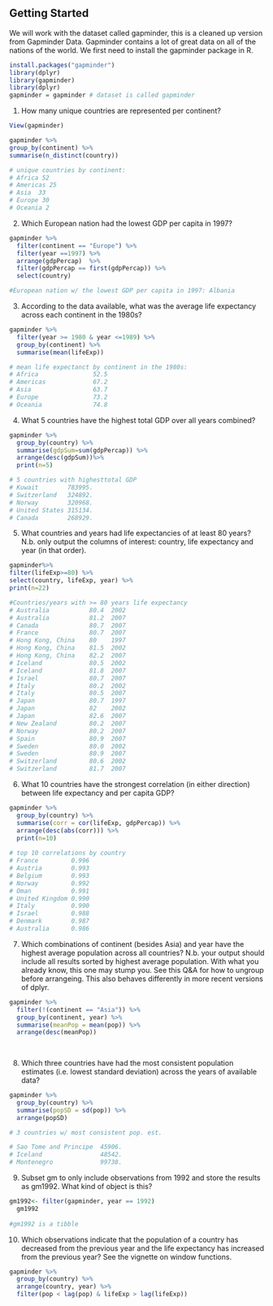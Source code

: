 

## Getting Started
We will work with the dataset called gapminder, this is a cleaned up version from Gapminder Data. Gapminder contains a lot of great data on all of the nations of the world. We first need to install the gapminder package in R.
```r
install.packages("gapminder")
library(dplyr)
library(gapminder)
library(dplyr)
gapminder = gapminder # dataset is called gapminder
```

1. How many unique countries are represented per continent?
```r
View(gapminder)

gapminder %>%
group_by(continent) %>%
summarise(n_distinct(country))

# unique countries by continent: 
# Africa 52
# Americas 25
# Asia  33
# Europe 30
# Oceania 2

```


2. Which European nation had the lowest GDP per capita in 1997?
```r

gapminder %>%
  filter(continent == "Europe") %>%
  filter(year ==1997) %>%
  arrange(gdpPercap)  %>%
  filter(gdpPercap == first(gdpPercap)) %>%
  select(country)

#European nation w/ the lowest GDP per capita in 1997: Albania
```


3. According to the data available, what was the average life expectancy across each continent in the 1980s?
```r
gapminder %>%
  filter(year >= 1980 & year <=1989) %>%
  group_by(continent) %>%
  summarise(mean(lifeExp))

# mean life expectanct by continent in the 1980s:
# Africa               52.5
# Americas             67.2
# Asia                 63.7
# Europe               73.2
# Oceania              74.8
```


4. What 5 countries have the highest total GDP over all years combined?
```r
gapminder %>%
  group_by(country) %>%
  summarise(gdpSum=sum(gdpPercap)) %>%
  arrange(desc(gdpSum))%>%
  print(n=5)

# 5 countries with highesttotal GDP
# Kuwait        783995.
# Switzerland   324892.
# Norway        320968.
# United States 315134.
# Canada        268929.
```


5. What countries and years had life expectancies of at least 80 years? N.b. only output the columns of interest: country, life expectancy and year (in that order).
```r
gapminder%>%
filter(lifeExp>=80) %>%
select(country, lifeExp, year) %>%
print(n=22)

#Countries/years with >= 80 years life expectancy
# Australia           80.4  2002
# Australia           81.2  2007
# Canada              80.7  2007
# France              80.7  2007
# Hong Kong, China    80    1997
# Hong Kong, China    81.5  2002
# Hong Kong, China    82.2  2007
# Iceland             80.5  2002
# Iceland             81.8  2007
# Israel              80.7  2007
# Italy               80.2  2002
# Italy               80.5  2007
# Japan               80.7  1997
# Japan               82    2002
# Japan               82.6  2007
# New Zealand         80.2  2007
# Norway              80.2  2007
# Spain               80.9  2007
# Sweden              80.0  2002
# Sweden              80.9  2007
# Switzerland         80.6  2002
# Switzerland         81.7  2007

```


6. What 10 countries have the strongest correlation (in either direction) between life expectancy and per capita GDP?
```r
gapminder %>% 
  group_by(country) %>%
  summarise(corr = cor(lifeExp, gdpPercap)) %>%
  arrange(desc(abs(corr))) %>%
  print(n=10)
  
# top 10 correlations by country
# France         0.996
# Austria        0.993
# Belgium        0.993
# Norway         0.992
# Oman           0.991
# United Kingdom 0.990
# Italy          0.990
# Israel         0.988
# Denmark        0.987
# Australia      0.986
```


7.  Which combinations of continent (besides Asia) and year have the highest average population across all countries? N.b. your output should include all results sorted by highest average population. With what you already know, this one may stump you. See this Q&A for how to ungroup before arrangeing. This also behaves differently in more recent versions of dplyr.
```r
gapminder %>%
  filter(!(continent == "Asia")) %>%
  group_by(continent, year) %>%
  summarise(meanPop = mean(pop)) %>%
  arrange(desc(meanPop))
 
  
```


8.  Which three countries have had the most consistent population estimates (i.e. lowest standard deviation) across the years of available data?
```r
gapminder %>%
  group_by(country) %>%
  summarise(popSD = sd(pop)) %>%
  arrange(popSD)

# 3 countries w/ most consistent pop. est.

# Sao Tome and Principe  45906.
# Iceland                48542.
# Montenegro             99738.
```


9.  Subset gm to only include observations from 1992 and store the results as gm1992. What kind of object is this?
```r

gm1992<- filter(gapminder, year == 1992) 
  gm1992
  
#gm1992 is a tibble
```


10.  Which observations indicate that the population of a country has decreased from the previous year and the life expectancy has increased from the previous year? See the vignette on window functions.
```r
gapminder %>%
  group_by(country) %>%
  arrange(country, year) %>%
  filter(pop < lag(pop) & lifeExp > lag(lifeExp))

```
